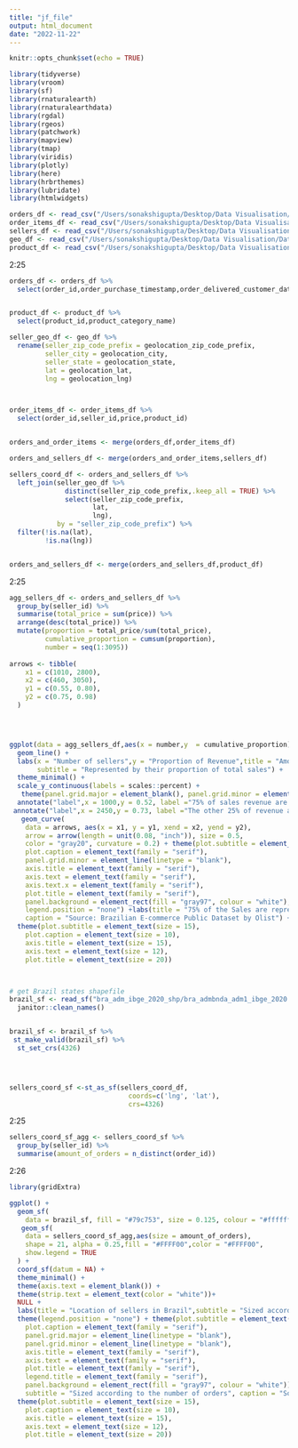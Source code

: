```yaml
---
title: "jf_file"
output: html_document
date: "2022-11-22"
---
```


```r
knitr::opts_chunk$set(echo = TRUE)
```

```r
library(tidyverse)
library(vroom)
library(sf)
library(rnaturalearth)
library(rnaturalearthdata)
library(rgdal)
library(rgeos)
library(patchwork)
library(mapview)
library(tmap)
library(viridis)
library(plotly)
library(here)
library(hrbrthemes)
library(lubridate)
library(htmlwidgets)
```


```r
orders_df <- read_csv("/Users/sonakshigupta/Desktop/Data Visualisation/Data Visualisation/Olist_Dataset/olist_orders_dataset.csv")
order_items_df <- read_csv("/Users/sonakshigupta/Desktop/Data Visualisation/Data Visualisation/Olist_Dataset/olist_order_items_dataset.csv")
sellers_df <- read_csv("/Users/sonakshigupta/Desktop/Data Visualisation/Data Visualisation/Olist_Dataset/olist_sellers_dataset.csv")
geo_df <- read_csv("/Users/sonakshigupta/Desktop/Data Visualisation/Data Visualisation/Olist_Dataset/olist_geolocation_dataset.csv")
product_df <- read_csv("/Users/sonakshigupta/Desktop/Data Visualisation/Data Visualisation/Olist_Dataset/olist_products_dataset.csv")
```
2:25
```r

orders_df <- orders_df %>% 
  select(order_id,order_purchase_timestamp,order_delivered_customer_date)


product_df <- product_df %>% 
  select(product_id,product_category_name)

seller_geo_df <- geo_df %>% 
  rename(seller_zip_code_prefix = geolocation_zip_code_prefix,
         seller_city = geolocation_city, 
         seller_state = geolocation_state, 
         lat = geolocation_lat, 
         lng = geolocation_lng)



order_items_df <- order_items_df %>%  
  select(order_id,seller_id,price,product_id)


orders_and_order_items <- merge(orders_df,order_items_df)

orders_and_sellers_df <- merge(orders_and_order_items,sellers_df)

sellers_coord_df <- orders_and_sellers_df %>% 
  left_join(seller_geo_df %>% 
              distinct(seller_zip_code_prefix,.keep_all = TRUE) %>% 
              select(seller_zip_code_prefix,
                     lat,
                     lng),
            by = "seller_zip_code_prefix") %>% 
  filter(!is.na(lat),
         !is.na(lng))


orders_and_sellers_df <- merge(orders_and_sellers_df,product_df)


```
2:25
```r

agg_sellers_df <- orders_and_sellers_df %>% 
  group_by(seller_id) %>% 
  summarise(total_price = sum(price)) %>% 
  arrange(desc(total_price)) %>% 
  mutate(proportion = total_price/sum(total_price),
         cumulative_proportion = cumsum(proportion),
         number = seq(1:3095)) 
  
arrows <- tibble(
    x1 = c(1010, 2800),
    x2 = c(460, 3050),
    y1 = c(0.55, 0.80), 
    y2 = c(0.75, 0.98)
  )




ggplot(data = agg_sellers_df,aes(x = number,y  = cumulative_proportion)) + 
  geom_line() + 
  labs(x = "Number of sellers",y = "Proportion of Revenue",title = "Amount of sellers to reach 100% of Sales Revenue", 
       subtitle = "Represented by their proportion of total sales") +
  theme_minimal() + 
  scale_y_continuous(labels = scales::percent) + 
   theme(panel.grid.major = element_blank(), panel.grid.minor = element_blank()) + 
  annotate("label",x = 1000,y = 0.52, label ="75% of sales revenue are represented by only 434 sellers", family = "serif") + 
 annotate("label",x = 2450,y = 0.73, label ="The other 25% of revenue are represented \nby 2661 sellers", family = "serif") + 
   geom_curve( 
    data = arrows, aes(x = x1, y = y1, xend = x2, yend = y2),
    arrow = arrow(length = unit(0.08, "inch")), size = 0.5,
    color = "gray20", curvature = 0.2) + theme(plot.subtitle = element_text(family = "serif"),
    plot.caption = element_text(family = "serif"),
    panel.grid.minor = element_line(linetype = "blank"),
    axis.title = element_text(family = "serif"),
    axis.text = element_text(family = "serif"),
    axis.text.x = element_text(family = "serif"),
    plot.title = element_text(family = "serif"),
    panel.background = element_rect(fill = "gray97", colour = "white"),
    legend.position = "none") +labs(title = "75% of the Sales are represented by 25% of the Sellers",
    caption = "Source: Brazilian E-commerce Public Dataset by Olist") +
  theme(plot.subtitle = element_text(size = 15),
    plot.caption = element_text(size = 10),
    axis.title = element_text(size = 15),
    axis.text = element_text(size = 12),
    plot.title = element_text(size = 20))




```

```r

# get Brazil states shapefile
brazil_sf <- read_sf("bra_adm_ibge_2020_shp/bra_admbnda_adm1_ibge_2020.shp") %>% 
  janitor::clean_names()


brazil_sf <- brazil_sf %>% 
 st_make_valid(brazil_sf) %>% 
  st_set_crs(4326)




sellers_coord_sf <-st_as_sf(sellers_coord_df, 
                              coords=c('lng', 'lat'), 
                              crs=4326)


```
2:25
```r

sellers_coord_sf_agg <- sellers_coord_sf %>% 
  group_by(seller_id) %>% 
  summarise(amount_of_orders = n_distinct(order_id))

```
2:26
```r

library(gridExtra)

ggplot() +
  geom_sf(
    data = brazil_sf, fill = "#79c753", size = 0.125, colour = "#ffffff" ) +
   geom_sf(
    data = sellers_coord_sf_agg,aes(size = amount_of_orders),
    shape = 21, alpha = 0.25,fill = "#FFFF00",color = "#FFFF00",
    show.legend = TRUE
  ) + 
  coord_sf(datum = NA) +
  theme_minimal() + 
  theme(axis.text = element_blank()) +
  theme(strip.text = element_text(color = "white"))+
  NULL + 
  labs(title = "Location of sellers in Brazil",subtitle = "Sized according to their amount of orders") +
  theme(legend.position = "none") + theme(plot.subtitle = element_text(family = "serif"),
    plot.caption = element_text(family = "serif"),
    panel.grid.major = element_line(linetype = "blank"),
    panel.grid.minor = element_line(linetype = "blank"),
    axis.title = element_text(family = "serif"),
    axis.text = element_text(family = "serif"),
    plot.title = element_text(family = "serif"),
    legend.title = element_text(family = "serif"),
    panel.background = element_rect(fill = "gray97", colour = "white")) +labs(title = "Most Sellers are concentrated in Sao Paolo",
    subtitle = "Sized according to the number of orders", caption = "Source: Brazilian E-commerce Public Dataset by Olist") +
  theme(plot.subtitle = element_text(size = 15),
    plot.caption = element_text(size = 10),
    axis.title = element_text(size = 15),
    axis.text = element_text(size = 12),
    plot.title = element_text(size = 20))


```